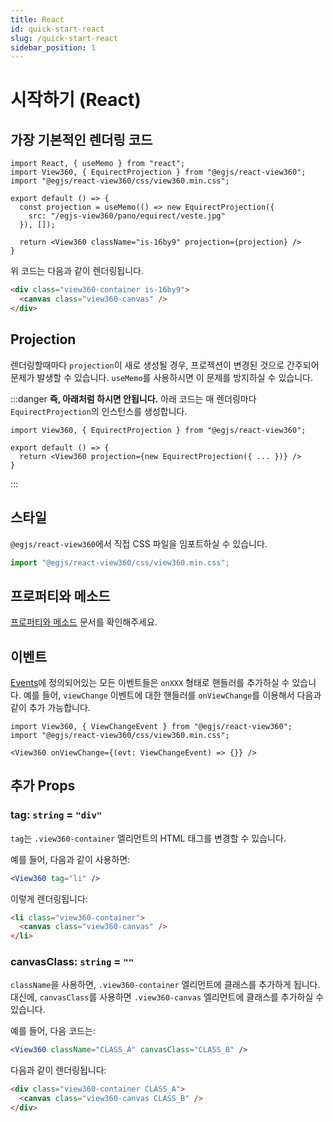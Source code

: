 ```yaml
---
title: React
id: quick-start-react
slug: /quick-start-react
sidebar_position: 1
---
```


# 시작하기 (React)
## 가장 기본적인 렌더링 코드
```tsx title=Demo.tsx
import React, { useMemo } from "react";
import View360, { EquirectProjection } from "@egjs/react-view360";
import "@egjs/react-view360/css/view360.min.css";

export default () => {
  const projection = useMemo(() => new EquirectProjection({
    src: "/egjs-view360/pano/equirect/veste.jpg"
  }), []);

  return <View360 className="is-16by9" projection={projection} />
}
```

위 코드는 다음과 같이 렌더링됩니다.
```html
<div class="view360-container is-16by9">
  <canvas class="view360-canvas" />
</div>
```

## Projection
렌더링할때마다 `projection`이 새로 생성될 경우, 프로젝션이 변경된 것으로 간주되어 문제가 발생할 수 있습니다.
`useMemo`를 사용하시면 이 문제를 방지하실 수 있습니다.

:::danger
**즉, 아래처럼 하시면 안됩니다.** 아래 코드는 매 렌더링마다 `EquirectProjection`의 인스턴스를 생성합니다.

```tsx
import View360, { EquirectProjection } from "@egjs/react-view360";

export default () => {
  return <View360 projection={new EquirectProjection({ ... })} />
}
```
:::

## 스타일
`@egjs/react-view360`에서 직접 CSS 파일을 임포트하실 수 있습니다.
```js
import "@egjs/react-view360/css/view360.min.css";
```

## 프로퍼티와 메소드
[프로퍼티와 메소드](/docs/properties-and-methods) 문서를 확인해주세요.

## 이벤트
[Events](/docs/events)에 정의되어있는 모든 이벤트들은 `onXXX` 형태로 핸들러를 추가하실 수 있습니다.
예를 들어, `viewChange` 이벤트에 대한 핸들러를 `onViewChange`를 이용해서 다음과 같이 추가 가능합니다.

```tsx
import View360, { ViewChangeEvent } from "@egjs/react-view360";
import "@egjs/react-view360/css/view360.min.css";

<View360 onViewChange={(evt: ViewChangeEvent) => {}} />
```

## 추가 Props
### tag: `string` = `"div"`
`tag`는 `.view360-container` 엘리먼트의 HTML 태그를 변경할 수 있습니다.

예를 들어, 다음과 같이 사용하면:
```jsx
<View360 tag="li" />
```

이렇게 렌더링됩니다:
```html
<li class="view360-container">
  <canvas class="view360-canvas" />
</li>
```

### canvasClass: `string` = `""`
`className`을 사용하면, `.view360-container` 엘리먼트에 클래스를 추가하게 됩니다.
대신에, `canvasClass`를 사용하면 `.view360-canvas` 엘리먼트에 클래스를 추가하실 수 있습니다.

예를 들어, 다음 코드는:
```jsx
<View360 className="CLASS_A" canvasClass="CLASS_B" />
```

다음과 같이 렌더링됩니다:
```html
<div class="view360-container CLASS_A">
  <canvas class="view360-canvas CLASS_B" />
</div>
```
